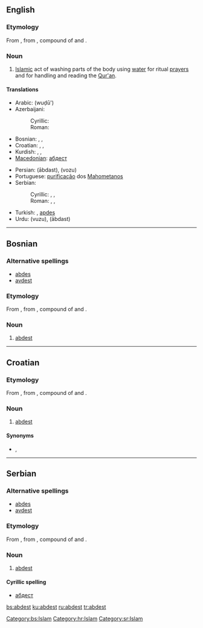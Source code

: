 ==English==

===Etymology===
From {{Turk.}} {{term|abdest|lang=tr}}, from {{Pers.}} {{term|sc=fa-Arab|آبدست|tr=ābdast|lang=fa}}, compound of {{term|sc=fa-Arab|آب|tr=āb|lang=fa||water}} and {{term|sc=fa-Arab|دست|tr=dast||hand|lang=fa}}.

===Noun===
{{en-noun|-}}

# [[Islam]]ic act of washing parts of the body using [[water]] for ritual [[prayer]]s and for handling and reading the [[Qur'an]].

====Translations====
{{trans-top|Islamic act of washing parts of the body}}
* Arabic: {{Arab|[[وضوء]]}} (wuḍū')
* Azerbaijani:
*: Cyrillic: {{t-|az|абдәст|sc=Cyrl|xs=Azeri}}
*: Roman: {{t|az|abdəst|xs=Azeri}}
* Bosnian: {{t+|bs|abdest|m}}, {{t-|bs|abdes|m}}, {{t+|bs|avdest|m}}
* Croatian: {{t-|hr|abdest|m}}, {{t-|hr|abdes|m}}, {{t-|hr|avdest|m}}
* Kurdish: {{t+|ku|avdest}}, {{t+|ku|abdest}}, {{t|ku|awdest}}
* [[Macedonian]]: [[абдест]] {{m}}
{{trans-mid}}
* Persian: {{fa-Arab|[[آبدست]]}} (ābdast), {{fa-Arab|[[وضو]]}} (vozu)
* Portuguese: [[purificação]] dos [[Mahometanos]]
* Serbian:
*: Cyrillic: {{t-|sr|абдест|m|sc=Cyrl}}, {{t-|sr|абдес|m|sc=Cyrl}}, {{t-|sr|авдест|m|sc=Cyrl}}
*: Roman: {{t-|sr|abdest|m}}, {{t-|sr|abdes|m}}, {{t-|sr|avdest|m}}
* Turkish: {{t+|tr|abdest}}, [[apdes]]
* Urdu: {{ur-Arab|[[وضو]]}} (vuzu), {{ur-Arab|[[آبدست]]}} (ābdast)
{{trans-bottom}}

----

==Bosnian==

===Alternative spellings===
* [[abdes#Bosnian|abdes]]
* [[avdest#Bosnian|avdest]]

===Etymology===
From {{Turk.|bs}} {{term|abdest|lang=tr}}, from {{Pers.|bs}} {{term|sc=fa-Arab|آبدست|tr=ābdast|lang=fa}}, compound of {{term|sc=fa-Arab|آب|tr=āb|lang=fa||water}} and {{term|sc=fa-Arab|دست|tr=dast||hand|lang=fa}}.

===Noun===
{{bs-noun|g=m|abdesti}}

# [[#English|abdest]]

[[Category:bs:Islam]]

----

==Croatian==

===Etymology===
From {{Turk.|hr}} {{term|abdest|lang=tr}}, from {{Pers.|hr}} {{term|sc=fa-Arab|آبدست|tr=ābdast|lang=fa}}, compound of {{term|sc=fa-Arab|آب|tr=āb|lang=fa||water}} and {{term|sc=fa-Arab|دست|tr=dast||hand|lang=fa}}.

===Noun===
{{hr-noun|m}}

# [[#English|abdest]]

====Synonyms====
* {{l|hr|abdes}}, {{l|hr|avdest}}

[[Category:hr:Islam]]

----

==Serbian==

===Alternative spellings===
* [[abdes#Serbian|abdes]]
* [[avdest#Serbian|avdest]]

===Etymology===
From {{Turk.|sr}} {{term|abdest|lang=tr}}, from {{Pers.|sr}} {{term|sc=fa-Arab|آبدست|tr=ābdast|lang=fa}}, compound of {{term|sc=fa-Arab|آب|tr=āb|lang=fa||water}} and {{term|sc=fa-Arab|دست|tr=dast||hand|lang=fa}}.

===Noun===
{{sr-noun|g=m|abdesti}}

# [[#English|abdest]]

====Cyrillic spelling====
* [[абдест]]

[[Category:sr:Islam]]

[[bs:abdest]]
[[ku:abdest]]
[[ru:abdest]]
[[tr:abdest]]